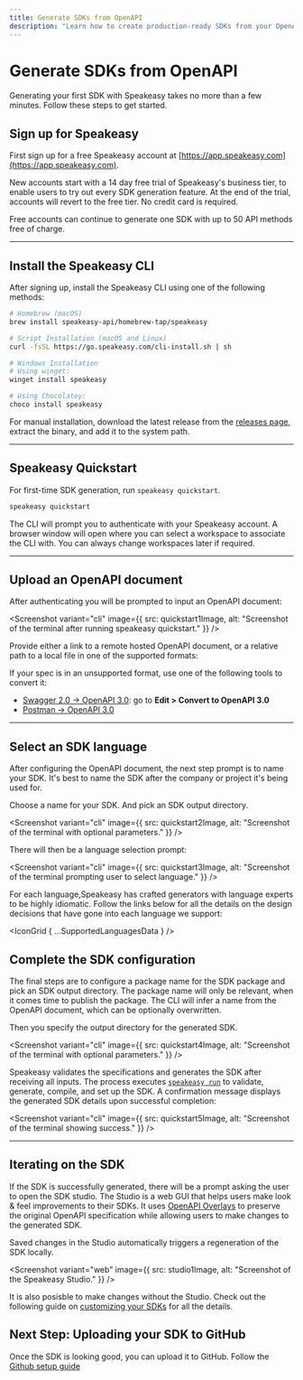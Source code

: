 ```yaml
---
title: Generate SDKs from OpenAPI
description: "Learn how to create production-ready SDKs from your OpenAPI / Swagger spec using Speakeasy."
---
```



# Generate SDKs from OpenAPI

Generating your first SDK with Speakeasy takes no more than a few minutes. Follow these steps to get started.

## Sign up for Speakeasy
First sign up for a free Speakeasy account at [https://app.speakeasy.com](https://app.speakeasy.com).

<SignUpButton className="w-fit my-8"/>

New accounts start with a 14 day free trial of Speakeasy's business tier, to enable users to try out every SDK generation feature. At the end of the trial, accounts will revert to the free tier. No credit card is required.

Free accounts can continue to generate one SDK with up to 50 API methods free of charge.

---

## Install the Speakeasy CLI

After signing up, install the Speakeasy CLI using one of the following methods:

<CodeWithTabs>

```bash !!tabs Homebrew
# Homebrew (macOS)
brew install speakeasy-api/homebrew-tap/speakeasy
```

```bash !!tabs Script
# Script Installation (macOS and Linux)
curl -fsSL https://go.speakeasy.com/cli-install.sh | sh
```

```bash !!tabs Winget
# Windows Installation
# Using winget:
winget install speakeasy
```

```bash !!tabs Choclatey
# Using Chocolatey:
choco install speakeasy
```
</CodeWithTabs>

For manual installation, download the latest release from the [releases page](https://github.com/speakeasy-api/speakeasy/releases), extract the binary, and add it to the system path.

---

## Speakeasy Quickstart

For first-time SDK generation, run `speakeasy quickstart`.

```bash
speakeasy quickstart
```

The CLI will prompt you to authenticate with your Speakeasy account. A browser window will open where you can select a workspace to associate the CLI with. You can always change workspaces later if required.

---

## Upload an OpenAPI document

After authenticating you will be prompted to input an OpenAPI document:

<Screenshot 
  variant="cli" 
  image={{
    src: quickstart1Image,
    alt: "Screenshot of the terminal after running speakeasy quickstart."
  }}
/>

Provide either a link to a remote hosted OpenAPI document, or a relative path to a local file in one of the supported formats:

<Table 
  data={[
    { specFormat: "OpenAPI 3.0", supported: "✅" },
    { specFormat: "OpenAPI 3.1", supported: "✅" },
    { specFormat: "JSON Schema", supported: "✅" }
  ]}
  columns={[
    { key: "specFormat", header: "Spec Format" },
    { key: "supported", header: "Supported" }
  ]}
/>

<Callout title="Tip" >
  If your spec is in an unsupported format, use one of the following tools to convert it:

- [Swagger 2.0 -> OpenAPI 3.0](https://editor.swagger.io/): go to **Edit > Convert to OpenAPI 3.0**
- [Postman -> OpenAPI 3.0](https://kevinswiber.github.io/postman2openapi/)

</Callout>

---

## Select an SDK language

After configuring the OpenAPI document, the next step prompt is to name your SDK. It's best to name the SDK after the company or project it's being used for.

Choose a name for your SDK. And pick an SDK output directory.

<Screenshot 
  variant="cli" 
  image={{
    src: quickstart2Image,
    alt: "Screenshot of the terminal with optional parameters."
  }}
/>

There will then be a language selection prompt:

<Screenshot 
  variant="cli" 
  image={{
    src: quickstart3Image,
    alt: "Screenshot of the terminal prompting user to select language."
  }}
/>

For each language,Speakeasy has crafted generators with language experts to be highly idiomatic. Follow the links below for all the details on the design decisions that have gone into each language we support:

<IconGrid { ...SupportedLanguagesData } />

## Complete the SDK configuration

The final steps are to configure a package name for the SDK package and pick an SDK output directory. The package name will only be relevant, when it comes time to publish the package. The CLI will infer a name from the OpenAPI document, which can be optionally overwritten.

Then you specify the output directory for the generated SDK.

<Screenshot 
  variant="cli" 
  image={{
    src: quickstart4Image,
    alt: "Screenshot of the terminal with optional parameters."
  }}
/>

Speakeasy validates the specifications and generates the SDK after receiving all inputs. The process executes [`speakeasy run`](/docs/speakeasy-reference/cli/run) to validate, generate, compile, and set up the SDK. A confirmation message displays the generated SDK details upon successful completion:

<Screenshot 
  variant="cli" 
  image={{
    src: quickstart5Image,
    alt: "Screenshot of the terminal showing success."
  }}
/>

---

## Iterating on the SDK

If the SDK is successfully generated, there will be a prompt asking the user to open the SDK studio. The Studio is a web GUI that helps users make look & feel improvements to their SDKs. It uses [OpenAPI Overlays](/openapi/overlays) to preserve the original OpenAPI specification while allowing users to make changes to the generated SDK.

Saved changes in the Studio automatically triggers a regeneration of the SDK locally.

<Screenshot 
  variant="web" 
  image={{
    src: studio1Image,
    alt: "Screenshot of the Speakeasy Studio."
  }}
/>

It is also posisble to make changes without the Studio. Check out the following guide on [customizing your SDKs](/docs/customize-sdks/) for all the details.

## Next Step: Uploading your SDK to GitHub

Once the SDK is looking good, you can upload it to GitHub. Follow the [Github setup guide](/docs/manage/github-setup)
